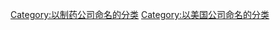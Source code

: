 {{catmore}}
{{Commonscat|Bristol-Myers Squibb}}

[[Category:以制药公司命名的分类|Category:以制药公司命名的分类]]
[[Category:以美国公司命名的分类|Category:以美国公司命名的分类]]